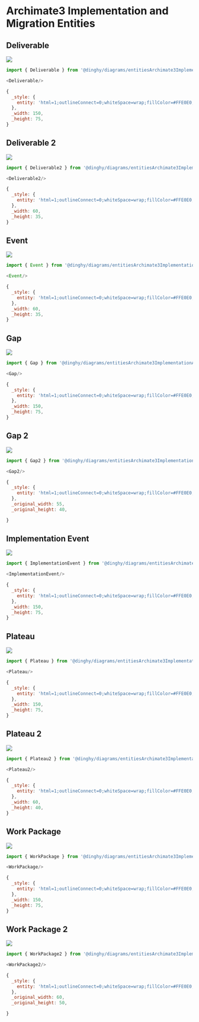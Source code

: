 
# Archimate3 Implementation and Migration Entities


## Deliverable

<Tabs>
  <TabItem value="Preview">

![](./deliverable.png#drawio)

  </TabItem>
  <TabItem value="Usage">
    
```js
import { Deliverable } from '@dinghy/diagrams/entitiesArchimate3ImplementationAndMigration'

<Deliverable/>
```

  </TabItem>
  <TabItem value="Definition">
    
```js
{
  _style: {
    entity: 'html=1;outlineConnect=0;whiteSpace=wrap;fillColor=#FFE0E0;shape=mxgraph.archimate3.application;appType=deliverable;',
  },
  _width: 150,
  _height: 75,
}
```

  </TabItem>
</Tabs>


## Deliverable 2

<Tabs>
  <TabItem value="Preview">

![](./deliverable-2.png#drawio)

  </TabItem>
  <TabItem value="Usage">
    
```js
import { Deliverable2 } from '@dinghy/diagrams/entitiesArchimate3ImplementationAndMigration'

<Deliverable2/>
```

  </TabItem>
  <TabItem value="Definition">
    
```js
{
  _style: {
    entity: 'html=1;outlineConnect=0;whiteSpace=wrap;fillColor=#FFE0E0;shape=mxgraph.archimate3.deliverable;',
  },
  _width: 60,
  _height: 35,
}
```

  </TabItem>
</Tabs>


## Event

<Tabs>
  <TabItem value="Preview">

![](./event.png#drawio)

  </TabItem>
  <TabItem value="Usage">
    
```js
import { Event } from '@dinghy/diagrams/entitiesArchimate3ImplementationAndMigration'

<Event/>
```

  </TabItem>
  <TabItem value="Definition">
    
```js
{
  _style: {
    entity: 'html=1;outlineConnect=0;whiteSpace=wrap;fillColor=#FFE0E0;shape=mxgraph.archimate3.event;',
  },
  _width: 60,
  _height: 35,
}
```

  </TabItem>
</Tabs>


## Gap

<Tabs>
  <TabItem value="Preview">

![](./gap.png#drawio)

  </TabItem>
  <TabItem value="Usage">
    
```js
import { Gap } from '@dinghy/diagrams/entitiesArchimate3ImplementationAndMigration'

<Gap/>
```

  </TabItem>
  <TabItem value="Definition">
    
```js
{
  _style: {
    entity: 'html=1;outlineConnect=0;whiteSpace=wrap;fillColor=#FFE0E0;shape=mxgraph.archimate3.application;appType=gap;',
  },
  _width: 150,
  _height: 75,
}
```

  </TabItem>
</Tabs>


## Gap 2

<Tabs>
  <TabItem value="Preview">

![](./gap-2.png#drawio)

  </TabItem>
  <TabItem value="Usage">
    
```js
import { Gap2 } from '@dinghy/diagrams/entitiesArchimate3ImplementationAndMigration'

<Gap2/>
```

  </TabItem>
  <TabItem value="Definition">
    
```js
{
  _style: {
    entity: 'html=1;outlineConnect=0;whiteSpace=wrap;fillColor=#FFE0E0;shape=mxgraph.archimate3.gapIcon;',
  },
  _original_width: 55,
  _original_height: 40,

}
```

  </TabItem>
</Tabs>


## Implementation Event

<Tabs>
  <TabItem value="Preview">

![](./implementation-event.png#drawio)

  </TabItem>
  <TabItem value="Usage">
    
```js
import { ImplementationEvent } from '@dinghy/diagrams/entitiesArchimate3ImplementationAndMigration'

<ImplementationEvent/>
```

  </TabItem>
  <TabItem value="Definition">
    
```js
{
  _style: {
    entity: 'html=1;outlineConnect=0;whiteSpace=wrap;fillColor=#FFE0E0;shape=mxgraph.archimate3.application;appType=event;archiType=rounded;',
  },
  _width: 150,
  _height: 75,
}
```

  </TabItem>
</Tabs>


## Plateau

<Tabs>
  <TabItem value="Preview">

![](./plateau.png#drawio)

  </TabItem>
  <TabItem value="Usage">
    
```js
import { Plateau } from '@dinghy/diagrams/entitiesArchimate3ImplementationAndMigration'

<Plateau/>
```

  </TabItem>
  <TabItem value="Definition">
    
```js
{
  _style: {
    entity: 'html=1;outlineConnect=0;whiteSpace=wrap;fillColor=#FFE0E0;shape=mxgraph.archimate3.application;appType=plateau;',
  },
  _width: 150,
  _height: 75,
}
```

  </TabItem>
</Tabs>


## Plateau 2

<Tabs>
  <TabItem value="Preview">

![](./plateau-2.png#drawio)

  </TabItem>
  <TabItem value="Usage">
    
```js
import { Plateau2 } from '@dinghy/diagrams/entitiesArchimate3ImplementationAndMigration'

<Plateau2/>
```

  </TabItem>
  <TabItem value="Definition">
    
```js
{
  _style: {
    entity: 'html=1;outlineConnect=0;whiteSpace=wrap;fillColor=#FFE0E0;shape=mxgraph.archimate3.plateau;',
  },
  _width: 60,
  _height: 40,
}
```

  </TabItem>
</Tabs>


## Work Package

<Tabs>
  <TabItem value="Preview">

![](./work-package.png#drawio)

  </TabItem>
  <TabItem value="Usage">
    
```js
import { WorkPackage } from '@dinghy/diagrams/entitiesArchimate3ImplementationAndMigration'

<WorkPackage/>
```

  </TabItem>
  <TabItem value="Definition">
    
```js
{
  _style: {
    entity: 'html=1;outlineConnect=0;whiteSpace=wrap;fillColor=#FFE0E0;shape=mxgraph.archimate3.application;appType=workPackage;archiType=rounded;',
  },
  _width: 150,
  _height: 75,
}
```

  </TabItem>
</Tabs>


## Work Package 2

<Tabs>
  <TabItem value="Preview">

![](./work-package-2.png#drawio)

  </TabItem>
  <TabItem value="Usage">
    
```js
import { WorkPackage2 } from '@dinghy/diagrams/entitiesArchimate3ImplementationAndMigration'

<WorkPackage2/>
```

  </TabItem>
  <TabItem value="Definition">
    
```js
{
  _style: {
    entity: 'html=1;outlineConnect=0;whiteSpace=wrap;fillColor=#FFE0E0;shape=mxgraph.archimate3.workPackage;strokeWidth=5;',
  },
  _original_width: 60,
  _original_height: 50,

}
```

  </TabItem>
</Tabs>

